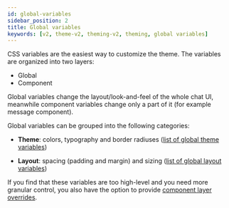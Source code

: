 ```yaml
---
id: global-variables
sidebar_position: 2
title: Global variables
keywords: [v2, theme-v2, theming-v2, theming, global variables]
---
```



CSS variables are the easiest way to customize the theme. The variables are organized into two layers:

- Global
- Component

Global variables change the layout/look-and-feel of the whole chat UI, meanwhile component variables change only a part of it (for example message component).

Global variables can be grouped into the following categories:

- **Theme**: colors, typography and border radiuses ([list of global theme variables](https://github.com/GetStream/stream-chat-css/tree/v5.0.1/src/v2/styles/_global-theme-variables.scss))

- **Layout**: spacing (padding and margin) and sizing ([list of global layout variables](https://github.com/GetStream/stream-chat-css/tree/v5.0.1/src/v2/styles/_global-layout-variables.scss))


If you find that these variables are too high-level and you need more granular control, you also have the option to provide [component layer overrides](./component-variables.mdx).
